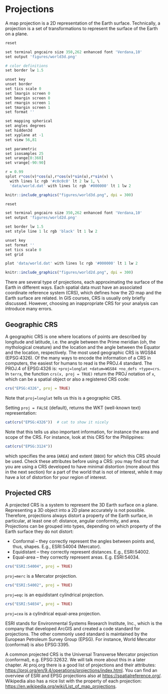 # Projections

A map projection is a 2D representation of the Earth surface.
Technically, a projection is a set of transformations to represent the surface of the Earth on a plane.

```r
reset

set terminal pngcairo size 350,262 enhanced font 'Verdana,10'
set output 'figures/world3d.png'

# color definitions
set border lw 1.5

unset key
unset border 
set tics scale 0
set lmargin screen 0
set bmargin screen 0 
set rmargin screen 1
set tmargin screen 1 
set format ''

set mapping spherical
set angles degrees
set hidden3d
set xyplane at -1
set view 56,81

set parametric
set isosamples 25
set urange[0:360]
set vrange[-90:90]

r = 0.99
splot r*cos(v)*cos(u),r*cos(v)*sin(u),r*sin(v) \
  with lines lc rgb '#c0c0c0' lt 2 lw 1, \
  'data/world.dat' with lines lc rgb '#000000' lt 1 lw 2
```

```r
knitr::include_graphics("figures/world3d.png", dpi = 300)
```

```r
reset

set terminal pngcairo size 350,262 enhanced font 'Verdana,10'
set output 'figures/world2d.png'

set border lw 1.5
set style line 1 lc rgb 'black' lt 1 lw 2

unset key
set format ''
set tics scale 0
set grid

plot 'data/world.dat' with lines lc rgb '#000000' lt 1 lw 2
```


```r
knitr::include_graphics("figures/world2d.png", dpi = 300)
```

There are several type of projections, each approximating the surface of the Earth in different ways.
Each spatial data must have an associated coordinate reference system (CRS), which defines how the 2D map and the Earth surface are related.
In GIS courses, CRS is usually only briefly discussed.
However, choosing an inappropriate CRS for your analysis can introduce many errors.

## Geographic CRS

A geographic CRS is one where locations of points are described by longitude and latitude, i.e. the angle between the Prime meridian (oh, the mythological creature) and the location and the angle between the Equator and the location, respectively.
The most used geographic CRS is WGS84 (EPSG:4326).
Of the many ways to encode the information of a CRS in computers, the easiest for humans to read is the PROJ.4 standard.
The PROJ.4 of EPSG:4326 is: `+proj=longlat +datum=WGS84 +no_defs +type=crs`.
In `terra`, the function `crs(x, proj = TRUE)` return the PROJ notation of `x`, which can be a spatial object or also a registered CRS code:

```r
crs("EPSG:4326", proj = TRUE)
```

Note that `proj=longlat` tells us this is a geographic CRS.

Setting `proj = FALSE` (default), returns the WKT (well-known text) representation:

```r
cat(crs("EPSG:4326"))  # cat to show it nicely
```

Note that this tells us also important information, for instance the area and scope of the CRS.
For instance, look at this CRS for the Philippines:

```r
cat(crs("EPSG:3124"))
```

which specifies the area (`AREA`) and extent (`BBOX`) for which this CRS should be used.
Check these attributes before using a CRS: you may find out that you are using a CRS developed to have minimal distortion (more about this in the next section) for a part of the world that is not of interest, while it may have a lot of distortion for your region of interest.

## Projected CRS

A projected CRS is a system to represent the 3D Earth surface on a plane.
Representing a 3D object into a 2D plane accurately is not possible.
Therefore, projections always distort a property of the Earth surface, in particular, at least one of: distance, angular conformity, and area.
Projections can be grouped into types, depending on which property of the Earth surface they do not distort:

  - Conformal -- they correctly represent the angles between points and, thus, shapes. E.g., ESRI:54004 (Mercator).
  - Equidistant -- they correctly represent distances. E.g., ESRI:54002.
  - Equal-area -- they correctly represent areas. E.g. ESRI:54034.

```r
crs("ESRI:54004", proj = TRUE)
```
`proj=merc` is a Mercator projection.

```r
crs("ESRI:54002", proj = TRUE)
```

`proj=eqc` is an equidistant cylindrical projection.

```r
crs("ESRI:54034", proj = TRUE)
```

`proj=cea` is a cylindrical equal-area projection.

ESRI stands for Environmental Systems Research Institute, Inc., which is the company that developed ArcGIS and created a code standard for projections.
The other commonly used standard is maintained by the European Petroleum Survey Group (EPSG).
For instance, World Mercator (conformal) is also EPSG:3395.

A common projected CRS is the Universal Transverse Mercator projection (conformal), e.g. EPSG:32632.
We will talk more about this in a later chapter.
At proj.org there is a good list of projections and their attributes: <https://proj.org/en/9.4/operations/projections/index.html>.
You can find an overview of ESRI and EPSG projections also at <https://spatialreference.org/>.
Wikipedia also has a nice list with the property of each projection: <https://en.wikipedia.org/wiki/List_of_map_projections>.
